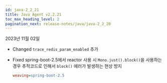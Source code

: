 ```yaml
---
id: java-2_2_21
title: Java Agent v2.2.21
toc_max_heading_level: 2
pagination_next: release-notes/java/java-2_2_20
---
```


2023년 11월 02일

- <Status>Changed</Status> <code>trace_redis_param_enabled</code> 추가

- <Status>Fixed</Status> spring-boot-2.5에서 reactor 사용 시 <code>Mono.just().block()</code>을 사용하는 경우 추적코드로 인해서 <code>block()</code> 에러가 발생하는 현상 방지

  ```ini title='whatap.conf'
  weaving=spring-boot-2.5
  ```